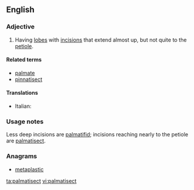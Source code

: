 ==English==

===Adjective===
{{en-adj}}

# {{botany|of leaves}} Having [[lobe]]s with [[incision]]s that extend almost up, but not quite to the [[petiole]].

====Related terms====
* [[palmate]]
* [[pinnatisect]]

====Translations====
{{trans-top|leaf type}}
* Italian: {{t-|it|palmatosetto}}
{{trans-mid}}
{{trans-bottom}}

===Usage notes===
Less deep incisions are [[palmatifid]]; incisions reaching nearly to the petiole are [[palmatisect]].

===Anagrams===
* [[metaplastic#English|metaplastic]]

[[ta:palmatisect]]
[[vi:palmatisect]]